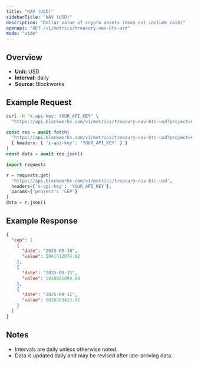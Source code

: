 ```yaml
---
title: "NAV (USD)"
sidebarTitle: "NAV (USD)"
description: "Dollar value of crypto assets (does not include cash)"
openapi: "GET /v1/metrics/treasury-nav-btc-usd"
mode: "wide"
---
```


## Overview

- **Unit:** USD
- **Interval:** daily
- **Source:** Blockworks

## Example Request

<CodeGroup>

```bash cURL
curl -H "x-api-key: YOUR_API_KEY" \
  "https://api.blockworks.com/v1/metrics/treasury-nav-btc-usd?project=CEP"
```

```typescript TypeScript
const res = await fetch(
  'https://api.blockworks.com/v1/metrics/treasury-nav-btc-usd?project=CEP',
  { headers: { 'x-api-key': 'YOUR_API_KEY' } }
)
const data = await res.json()
```

```python Python
import requests

r = requests.get(
  'https://api.blockworks.com/v1/metrics/treasury-nav-btc-usd',
  headers={'x-api-key': 'YOUR_API_KEY'},
  params={'project': 'CEP'}
)
data = r.json()
```

</CodeGroup>

## Example Response

```json
{
  "cep": [
    {
      "date": "2025-09-16",
      "value": 5041412974.82
    },
    {
      "date": "2025-09-15",
      "value": 5018061099.09
    },
    {
      "date": "2025-09-12",
      "value": 5026783413.91
    }
  ]
}
```

## Notes
- Intervals are daily unless otherwise noted.
- Data is updated daily and may be revised after late-arriving data.